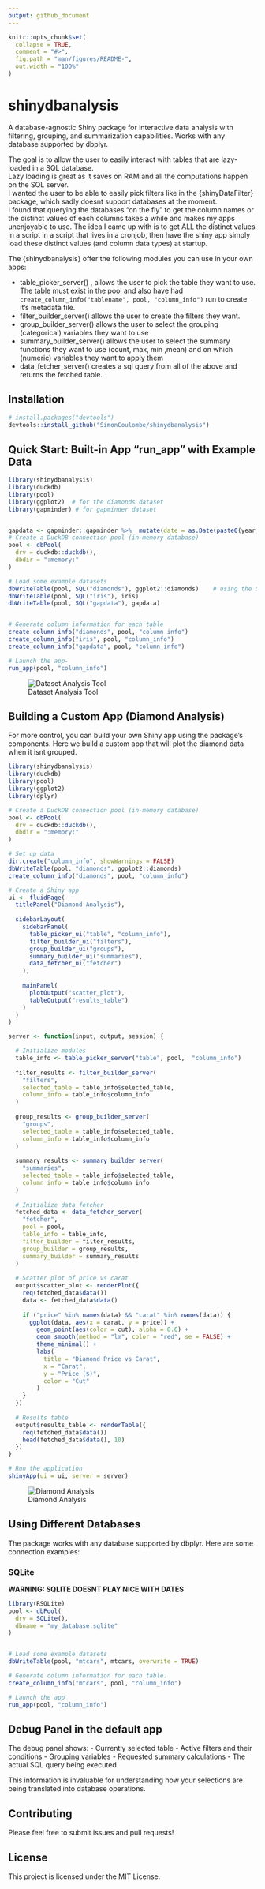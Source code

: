 ```yaml
---
output: github_document
---
```


<!-- README.md is generated from README.Rmd. Please edit that file -->

```r
knitr::opts_chunk$set(
  collapse = TRUE,
  comment = "#>",
  fig.path = "man/figures/README-",
  out.width = "100%"
)
```

# shinydbanalysis

A database-agnostic Shiny package for interactive data analysis with filtering, grouping, and summarization capabilities. Works with any database supported by dbplyr.

The goal is to allow the user to easily interact with tables that are lazy-loaded in a SQL database.     
Lazy loading is great as it saves on RAM and all the computations happen on the SQL server.  
I wanted the user to be able to easily pick filters like in the {shinyDataFilter} package, which sadly doesnt support databases at the moment.  
I found that querying the databases "on the fly" to get the column names or the distinct values of each columns takes a while and makes my apps unenjoyable to use. The idea I came up with is to get ALL the distinct values in a script in a script that lives in a cronjob, then have the shiny app simply load these  distinct values (and column data types) at startup.  

The {shinydbanalysis} offer the following modules you can use in your own apps:   

* table_picker_server() , allows the user to pick the table they want to use.  The table must exist in the pool and also have had `create_column_info("tablename", pool, "column_info")` run to create it's metadata file.  
* filter_builder_server()  allows the user to create the filters they want.   
* group_builder_server() allows the user to select the grouping (categorical) variables they want to use     
* summary_builder_server() allows the user to select the summary functions they want to use  (count, max, min ,mean) and on which (numeric) variables they want to apply them  
* data_fetcher_server() creates a sql query from all of the above and returns the fetched table.   

## Installation


```r
# install.packages("devtools")
devtools::install_github("SimonCoulombe/shinydbanalysis")
```

## Quick Start: Built-in App "run_app" with Example Data

```r

library(shinydbanalysis)
library(duckdb)
library(pool)
library(ggplot2)  # for the diamonds dataset
library(gapminder) # for gapminder dataset 


gapdata <- gapminder::gapminder %>%  mutate(date = as.Date(paste0(year, "-01-01"))) %>% filter(year >= 1990)
# Create a DuckDB connection pool (in-memory database)
pool <- dbPool(
  drv = duckdb::duckdb(),
  dbdir = ":memory:"
)

# Load some example datasets
dbWriteTable(pool, SQL("diamonds"), ggplot2::diamonds)    # using the SQL() functions helps when trying to write a table to a schema, and doesnt hurt otherwise.
dbWriteTable(pool, SQL("iris"), iris)
dbWriteTable(pool, SQL("gapdata"), gapdata)


# Generate column information for each table
create_column_info("diamonds", pool, "column_info")
create_column_info("iris", pool, "column_info")
create_column_info("gapdata", pool, "column_info")

# Launch the app-
run_app(pool, "column_info")

```


![Dataset Analysis Tool](man/figures/dataset_analysis_tool.png)




## Building a Custom App (Diamond Analysis)

For more control, you can build your own Shiny app using the package's components. Here we build a custom app that will plot the diamond data when it isnt grouped.

```r

library(shinydbanalysis)
library(duckdb)
library(pool)
library(ggplot2)
library(dplyr)

# Create a DuckDB connection pool (in-memory database)
pool <- dbPool(
  drv = duckdb::duckdb(),
  dbdir = ":memory:"
)

# Set up data
dir.create("column_info", showWarnings = FALSE)
dbWriteTable(pool, "diamonds", ggplot2::diamonds)
create_column_info("diamonds", pool, "column_info")

# Create a Shiny app
ui <- fluidPage(
  titlePanel("Diamond Analysis"),
  
  sidebarLayout(
    sidebarPanel(
      table_picker_ui("table", "column_info"),
      filter_builder_ui("filters"),
      group_builder_ui("groups"),
      summary_builder_ui("summaries"),
      data_fetcher_ui("fetcher")
    ),
    
    mainPanel(
      plotOutput("scatter_plot"),
      tableOutput("results_table")
    )
  )
)

server <- function(input, output, session) {

  # Initialize modules
  table_info <- table_picker_server("table", pool,  "column_info")
  
  filter_results <- filter_builder_server(
    "filters",
    selected_table = table_info$selected_table,
    column_info = table_info$column_info
  )
  
  group_results <- group_builder_server(
    "groups",
    selected_table = table_info$selected_table,
    column_info = table_info$column_info
  )
  
  summary_results <- summary_builder_server(
    "summaries",
    selected_table = table_info$selected_table,
    column_info = table_info$column_info
  )
  
  # Initialize data fetcher
  fetched_data <- data_fetcher_server(
    "fetcher",
    pool = pool,
    table_info = table_info,
    filter_builder = filter_results,
    group_builder = group_results,
    summary_builder = summary_results
  )
  
  # Scatter plot of price vs carat
  output$scatter_plot <- renderPlot({
    req(fetched_data$data())
    data <- fetched_data$data()
    
    if ("price" %in% names(data) && "carat" %in% names(data)) {
      ggplot(data, aes(x = carat, y = price)) +
        geom_point(aes(color = cut), alpha = 0.6) +
        geom_smooth(method = "lm", color = "red", se = FALSE) +
        theme_minimal() +
        labs(
          title = "Diamond Price vs Carat",
          x = "Carat",
          y = "Price ($)",
          color = "Cut"
        )
    }
  })
  
  # Results table
  output$results_table <- renderTable({
    req(fetched_data$data())
    head(fetched_data$data(), 10)
  })
}

# Run the application
shinyApp(ui = ui, server = server)

```

![Diamond Analysis](man/figures/diamond_analysis.png)




## Using Different Databases

The package works with any database supported by dbplyr. Here are some connection examples:


### SQLite

**WARNING: SQLITE DOESNT PLAY NICE WITH DATES**
```r
library(RSQLite)
pool <- dbPool(
  drv = SQLite(),
  dbname = "my_database.sqlite"
)


# Load some example datasets
dbWriteTable(pool, "mtcars", mtcars, overwrite = TRUE)

# Generate column information for each table. 
create_column_info("mtcars", pool, "column_info")

# Launch the app
run_app(pool, "column_info")

```



## Debug Panel in the default app  

The debug panel shows:
- Currently selected table
- Active filters and their conditions
- Grouping variables
- Requested summary calculations
- The actual SQL query being executed

This information is invaluable for understanding how your selections are being translated into database operations.

## Contributing

Please feel free to submit issues and pull requests!

## License

This project is licensed under the MIT License.